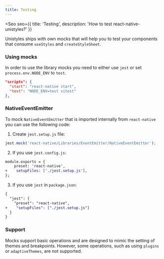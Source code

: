 ```yaml
---
title: Testing
---
```



<Seo
    seo={{
        title: 'Testing',
        description: 'How to test react-native-unistyles?'
    }}
>

<Badge label="All platforms" />
<Badge label="2.5.0" />

Unistyles ships with own mocks that will help you to test your components that consume `useStyles` and `createStyleSheet`.

### Using mocks

In order to use the library mocks you need to either use `jest` or set `process.env.NODE_ENV` to `test`.

```json /NODE_ENV=test/
"scripts": {
  "start": "react-native start",
  "test": "NODE_ENV=test vitest"
},
```

### NativeEventEmitter

To mock `NativeEventEmitter` that is imported internally from `react-native` you can use the following code:

1. Create `jest.setup.js` file:

```javascript /NativeEventEmitter/
jest.mock('react-native/Libraries/EventEmitter/NativeEventEmitter');
```

2. If you use `jest.config.js`:

```diff lang="js"
module.exports = {
    preset: 'react-native',
+    setupFiles: ['./jest.setup.js'],
};
```

3. If you use `jest` in `package.json`:

```diff lang="json"
{
  "jest": {
    "preset": "react-native",
+    "setupFiles": ["./jest.setup.js"]
  }
}
```

### Support

Mocks support basic operations and are designed to mimic the setting of themes and breakpoints. 
However, some operations, such as using `plugins` or `adaptiveThemes`, are not supported.

</Seo>
